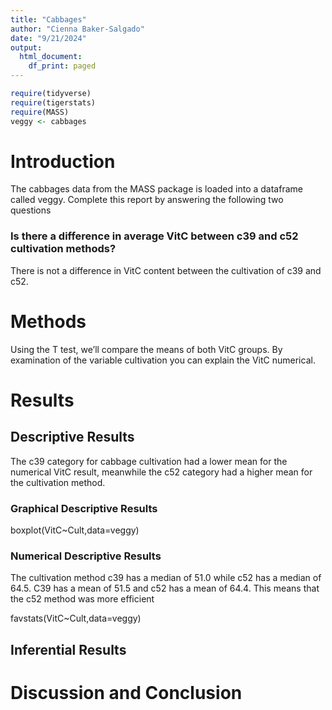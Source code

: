 ```yaml
---
title: "Cabbages"
author: "Cienna Baker-Salgado"
date: "9/21/2024"
output:
  html_document:
    df_print: paged
---
```


```r
require(tidyverse)
require(tigerstats)
require(MASS)
veggy <- cabbages
```

# Introduction

<!--In this section you explain what you are trying to show.  Where did the data come from?  What is the research or other question you are trying to answer?!-->
 The cabbages data from the MASS package is loaded into a dataframe called veggy. Complete this report by answering the following two questions  
 
### Is there a difference in average VitC between c39 and c52 cultivation methods?

There is not a difference in VitC content between the cultivation of c39 and c52.

# Methods

<!--Decide on your methods:  use "variable analysis" or other appropriate descriptors.  Make sure to choose at least one graphical method and at least one numerical method.!-->

Using the T test, we'll compare the means of both VitC groups. By examination of the variable cultivation you can explain the VitC numerical.

# Results

<!--Divide this section into two sub-sections:  One for your descriptive  results and one for your inferential results.!-->

## Descriptive Results

The c39 category for cabbage cultivation had a lower mean for the numerical VitC result, meanwhile the c52 category had a higher mean for the cultivation method.

### Graphical Descriptive Results

boxplot(VitC~Cult,data=veggy)

<!--Graphical results here.  Make sure to show your code.  Provide appropriate labels for axes, giving units if possible, and provide a good title for the graph, too.  Use the graphical results to describe the patterns if any that exist in the data as focused toward the research question!-->

### Numerical Descriptive Results

The cultivation method c39 has a median of 51.0 while c52 has a median of 64.5. C39 has a mean of 51.5 and c52 has a mean of 64.4. This means that the c52 method was more efficient 

favstats(VitC~Cult,data=veggy)

<!--Numerical results go here. Use the numerical results to describe the patterns if any that exist in the data as focused toward the research question!-->

## Inferential Results



<!--State hypothesis clearly.  Make sure your discussion of the inferential test covers all the aspects that the test output produces, such as test statistic, p-value etc.  Make a decision about the null hypothesis, explain the assumptions on which the selected test/procedure was based, and why the chosen procedure satisfys the assumptions and is appropriate to answer the research question!-->


# Discussion and Conclusion

<!--Discussion and conclusion here.  If you found a relationship be sure to consider whether the relationship occurs because one of the variavbles causes the other, or whether they perhasps are related for some other reason.  Watch the chapter 6 videos from the GeorgeTown videos collection.!-->
